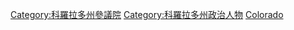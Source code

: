 [[Category:科羅拉多州參議院|Category:科羅拉多州參議院]]
[[Category:科羅拉多州政治人物|Category:科羅拉多州政治人物]]
[[Category:美國各州參議員|Colorado]]
